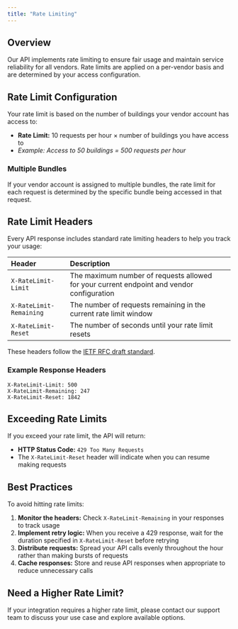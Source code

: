 ```yaml
---
title: "Rate Limiting"
---
```


## Overview

Our API implements rate limiting to ensure fair usage and maintain service reliability for all vendors. Rate limits are applied on a per-vendor basis and are determined by your access configuration.

## Rate Limit Configuration

Your rate limit is based on the number of buildings your vendor account has access to:

- **Rate Limit:** 10 requests per hour × number of buildings you have access to
- _Example: Access to 50 buildings = 500 requests per hour_

### Multiple Bundles

If your vendor account is assigned to multiple bundles, the rate limit for each request is determined by the specific bundle being accessed in that request.

## Rate Limit Headers

Every API response includes standard rate limiting headers to help you track your usage:

| Header                  | Description                                                                               | |
| :---------------------- | :---------------------------------------------------------------------------------------- | --- |
| `X-RateLimit-Limit`     | The maximum number of requests allowed for your current endpoint and vendor configuration | |
| `X-RateLimit-Remaining` | The number of requests remaining in the current rate limit window                         | |
| `X-RateLimit-Reset`     | The number of seconds until your rate limit resets                                        | |

These headers follow the [IETF RFC draft standard](https://www.ietf.org/archive/id/draft-polli-ratelimit-headers-02.html).

### Example Response Headers

```
X-RateLimit-Limit: 500
X-RateLimit-Remaining: 247
X-RateLimit-Reset: 1842
```

## Exceeding Rate Limits

If you exceed your rate limit, the API will return:

- **HTTP Status Code:** `429 Too Many Requests`
- The `X-RateLimit-Reset` header will indicate when you can resume making requests

## Best Practices

To avoid hitting rate limits:

1. **Monitor the headers:** Check `X-RateLimit-Remaining` in your responses to track usage
2. **Implement retry logic:** When you receive a 429 response, wait for the duration specified in `X-RateLimit-Reset` before retrying
3. **Distribute requests:** Spread your API calls evenly throughout the hour rather than making bursts of requests
4. **Cache responses:** Store and reuse API responses when appropriate to reduce unnecessary calls

## Need a Higher Rate Limit?

If your integration requires a higher rate limit, please contact our support team to discuss your use case and explore available options.